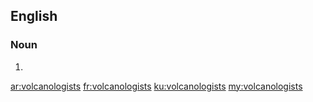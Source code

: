 ==English==

===Noun===
{{head|en|noun plural form}}

# {{plural of|volcanologist|lang=en}}

[[ar:volcanologists]]
[[fr:volcanologists]]
[[ku:volcanologists]]
[[my:volcanologists]]